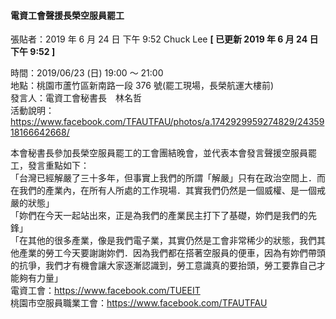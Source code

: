 #### 電資工會聲援長榮空服員罷工

張貼者：2019 年 6 月 24 日 下午 9:52 Chuck Lee **[ 已更新 2019 年 6 月 24 日 下午 9:52 ]**

<YouTube videoId="EvjImCcJ0G8" />

時間：2019/06/23 (日) 19:00 ～ 21:00  
地點：桃園市蘆竹區新南路一段 376 號(罷工現場，長榮航運大樓前)  
發言人：電資工會秘書長　林名哲  
活動說明：https://www.facebook.com/TFAUTFAU/photos/a.1742929959274829/2435918166642668/

本會秘書長參加長榮空服員罷工的工會團結晚會，並代表本會發言聲援空服員罷工，發言重點如下：  
「台灣已經解嚴了三十多年，但事實上我們的所謂「解嚴」只有在政治空間上．而在我們的產業內，在所有人所處的工作現場．其實我們仍然是一個威權、是一個戒嚴的狀態」  
「妳們在今天一起站出來，正是為我們的產業民主打下了基礎，妳們是我們的先鋒」  
「在其他的很多產業，像是我們電子業，其實仍然是工會非常稀少的狀態，我們其他產業的勞工今天要謝謝妳們．因為我們都在搭著空服員的便車，因為有妳們帶頭的抗爭，我們才有機會讓大家逐漸認識到，勞工意識真的要抬頭，勞工要靠自己才能夠有力量」  
電資工會：https://www.facebook.com/TUEEIT  
桃園市空服員職業工會：https://www.facebook.com/TFAUTFAU
